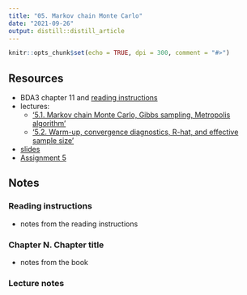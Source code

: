 ```yaml
---
title: "05. Markov chain Monte Carlo"
date: "2021-09-26"
output: distill::distill_article
---
```


```r
knitr::opts_chunk$set(echo = TRUE, dpi = 300, comment = "#>")
```

## Resources

- BDA3 chapter 11 and [reading instructions](../reading-instructions/BDA3_ch11_reading-instructions.pdf)
- lectures:
  - ['5.1. Markov chain Monte Carlo, Gibbs sampling, Metropolis algorithm'](https://aalto.cloud.panopto.eu/Panopto/Pages/Viewer.aspx?id=098dfdb4-f3b8-46aa-b988-aadf00bd3177)
  - ['5.2. Warm-up, convergence diagnostics, R-hat, and effective sample size'](https://aalto.cloud.panopto.eu/Panopto/Pages/Viewer.aspx?id=9f657178-d8cf-4cb8-af62-aadf00cd9423)
- [slides](../slides/slides_ch11.pdf)
- [Assignment 5](assignments/assignment-05.pdf)

## Notes

### Reading instructions

- notes from the reading instructions

### Chapter N. Chapter title

- notes from the book

### Lecture notes
